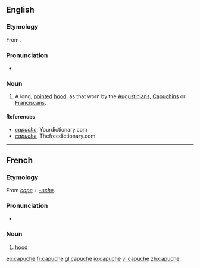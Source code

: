==English==
===Etymology===
From {{etyl|fr}} {{term|capuche|lang=fr}}.

===Pronunciation===
*{{a|UK}} {{IPA|/kəˈpuːtʃ/|/kaˈpuːʃ/}}

===Noun===
{{en-noun}}

# A long, [[pointed]] [[hood]], as that worn by the [[Augustinians]], [[w:Order of Friars Minor Capuchin|Capuchins]] or [[Franciscans]].

====References====
*''[http://www.yourdictionary.com capuche]'', Yourdictionary.com
*''[http://www.thefreedictionary.com capuche]'', Thefreedictionary.com

----

==French==

===Etymology===
From ''[[cape]]'' + ''[[-uche]]''.

===Pronunciation===
* {{IPA|/kapyʃ/|lang=fr}}

===Noun===
{{fr-noun|f}}

# [[hood]]

[[eo:capuche]]
[[fr:capuche]]
[[gl:capuche]]
[[io:capuche]]
[[vi:capuche]]
[[zh:capuche]]